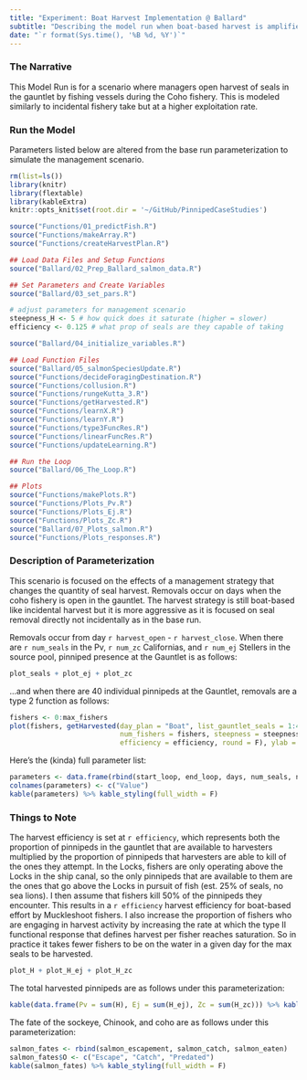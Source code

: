 ```yaml
---
title: "Experiment: Boat Harvest Implementation @ Ballard"
subtitle: "Describing the model run when boat-based harvest is amplified above incidental levels at Ballard"
date: "`r format(Sys.time(), '%B %d, %Y')`"
---
```


### The Narrative

This Model Run is for a scenario where managers open harvest of seals in the gauntlet by fishing vessels during the Coho fishery. This is modeled similarly to incidental fishery take but at a higher exploitation rate. 

### Run the Model

Parameters listed below are altered from the base run parameterization to simulate the management scenario.

```r
rm(list=ls())
library(knitr)
library(flextable)
library(kableExtra)
knitr::opts_knit$set(root.dir = '~/GitHub/PinnipedCaseStudies')
```

```r
source("Functions/01_predictFish.R")
source("Functions/makeArray.R")
source("Functions/createHarvestPlan.R")

## Load Data Files and Setup Functions 
source("Ballard/02_Prep_Ballard_salmon_data.R")

## Set Parameters and Create Variables
source("Ballard/03_set_pars.R")
```

```r

# adjust parameters for management scenario
steepness_H <- 5 # how quick does it saturate (higher = slower)
efficiency <- 0.125 # what prop of seals are they capable of taking

```

```r
source("Ballard/04_initialize_variables.R")

## Load Function Files
source("Ballard/05_salmonSpeciesUpdate.R")
source("Functions/decideForagingDestination.R")
source("Functions/collusion.R")
source("Functions/rungeKutta_3.R")
source("Functions/getHarvested.R")
source("Functions/learnX.R")
source("Functions/learnY.R")
source("Functions/type3FuncRes.R")
source("Functions/linearFuncRes.R")
source("Functions/updateLearning.R")

## Run the Loop
source("Ballard/06_The_Loop.R")

## Plots
source("Functions/makePlots.R")
source("Functions/Plots_Pv.R")
source("Functions/Plots_Ej.R")
source("Functions/Plots_Zc.R")
source("Ballard/07_Plots_salmon.R")
source("Functions/Plots_responses.R")
```

### Description of Parameterization

This scenario is focused on the effects of a management strategy that changes the quantity of seal harvest. Removals occur on days when the coho fishery is open in the gauntlet. The harvest strategy is still boat-based like incidental harvest but it is more aggressive as it is focused on seal removal directly not incidentally as in the base run.

Removals occur from day `r harvest_open` - `r harvest_close`.
When there are `r num_seals` in the Pv, `r num_zc` Californias, and `r num_ej` Stellers in the source pool, pinniped presence at the Gauntlet is as follows:

```r
plot_seals + plot_ej + plot_zc

```


...and when there are 40 individual pinnipeds at the Gauntlet, removals are a type 2 function as follows:

```r
fishers <- 0:max_fishers
plot(fishers, getHarvested(day_plan = "Boat", list_gauntlet_seals = 1:40, 
                           num_fishers = fishers, steepness = steepness_H, 
                           efficiency = efficiency, round = F), ylab = "Harvested Pinnipeds")
```

Here's the (kinda) full parameter list:
```r
parameters <- data.frame(rbind(start_loop, end_loop, days, num_seals, num_seals_2_copy, sockeye_escape_rate, chinook_escape_rate, coho_escape_rate, min_fishers, max_fishers, fishery_open, fishery_close, sockeye_fish_rate, chinook_fish_rate, coho_fish_rate, natural_mort, Cmax, Cmax_ej, Cmax_zc, alpha))
colnames(parameters) <- c("Value")
kable(parameters) %>% kable_styling(full_width = F)
```

### Things to Note

The harvest efficiency is set at `r efficiency`, which represents both the proportion of pinnipeds in the gauntlet that are available to harvesters multiplied by the proportion of pinnipeds that harvesters are able to kill of the ones they attempt. In the Locks, fishers are only operating above the Locks in the ship canal, so the only pinnipeds that are available to them are the ones that go above the Locks in pursuit of fish (est. 25% of seals, no sea lions). I then assume that fishers kill 50% of the pinnipeds they encounter. This results in a `r efficiency` harvest efficiency for boat-based effort by Muckleshoot fishers.
I also increase the proportion of fishers who are engaging in harvest activity by increasing the rate at which the type II functional response that defines harvest per fisher reaches saturation. So in practice it takes fewer fishers to be on the water in a given day for the max seals to be harvested.

```r
plot_H + plot_H_ej + plot_H_zc
```

The total harvested pinnipeds are as follows under this parameterization:

```r
kable(data.frame(Pv = sum(H), Ej = sum(H_ej), Zc = sum(H_zc))) %>% kable_styling(full_width = F)
```


The fate of the sockeye, Chinook, and coho are as follows under this parameterization:

```r
salmon_fates <- rbind(salmon_escapement, salmon_catch, salmon_eaten)
salmon_fates$O <- c("Escape", "Catch", "Predated")
kable(salmon_fates) %>% kable_styling(full_width = F)
```
